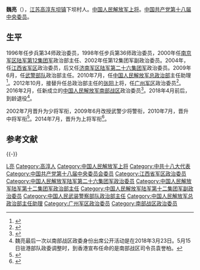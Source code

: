 '''魏亮'''（{{bd|1953年|2月|||catIdx=W}}），[[江苏省|江苏]][[高淳区|高淳]][[东坝镇_(高淳区)|东坝镇]]下坝村人。[[中国人民解放军上将|中国人民解放军上将]]。[[中国共产党第十八届中央委员会委员列表|中国共产党第十八届中央委员]]。

==生平==
1996年任步兵第34师政治委员，1998年任步兵第36师政治委员，2000年任[[中国人民解放军南京军区|南京军区]][[中国人民解放军陆军第七十一集团军|陆军第12集团军]]政治部主任、2002年任第12集团军副政治委员。2004年，任[[中国人民解放军江西省军区|江西省军区]]政治委员，后又任[[中国人民解放军济南军区|济南军区]][[中国人民解放军陆军第八十集团军|陆军第二十六集团军]]政治委员。2009年6月，任[[中国人民武装警察部队|武警部队]]政治部主任。2010年7月，任[[中国人民解放军总政治部|中国人民解放军总政治部]]主任助理<ref>{{cite web|url=http://nf.nfdaily.cn/nfdsb/content/2010-07/10/content_13650195.htm|title=许耀元任武警部队政委 交叉任职做法再次凸显|accessdate=2010-07-10|author=|date=2010-07-10|publisher=南方都市报}}{{dead link|date=2018年5月 |bot=InternetArchiveBot |fix-attempted=yes }}</ref>。2012年10月，接替升任总政治部主任的[[张阳_(上将)|张阳]]上将，任[[中国人民解放军广州军区|广州军区]]政治委员<ref>{{cite news|url=http://china.caixin.com/2013-01-29/100487408_all.html|title=十八大后副大军区级将领调整基本到位|author=|date=2013-01-29|work=|newspaper=财新网|accessdate=2013-11-14|archive-date=2013-12-02|archive-url=https://web.archive.org/web/20131202232635/http://china.caixin.com/2013-01-29/100487408_all.html|dead-url=no}}</ref>。2016年2月，任新成立的[[中国人民解放军南部战区|中国人民解放军南部战区]]政治委员<ref>{{cite web|url=http://news.ifeng.com/a/20160201/47322408_0.shtml|title=五大战区司令员、政委公布|accessdate=2016-02-01|author=|date=2016-02-01|publisher=凤凰网|archive-date=2016-02-01|archive-url=https://web.archive.org/web/20160201114731/http://news.ifeng.com/a/20160201/47322408_0.shtml|dead-url=no}}</ref>。2018年4月前后，到龄退役<ref>魏亮最后一次以南部战区政委身份出席公开活动是在2018年3月23日。5月15日驻港部队政委调整时，到香港宣布任命的是南部战区司令员袁誉柏。</ref>。

2002年7月晋升为少将军衔，2009年6月改授武警少将警衔，2010年7月，晋升中将军衔<ref>{{cite web|url=http://www.zaobao.com/wencui/2010/08/hongkong100809d.shtml|title=中国新晋陞21名中将 多为专家学者型将领|accessdate=2010-08-10|author=|date=2010-08-10|publisher=联合早报|archive-date=2010-08-11|archive-url=https://web.archive.org/web/20100811091148/http://zaobao.com/wencui/2010/08/hongkong100809d.shtml|dead-url=no}}</ref>。2014年7月，晋升为上将军衔<ref>{{cite news|url=http://news.163.com/14/0711/18/A0T49G180001124J_all.html#p1|title=习近平向4位新晋上将颁发命令状|author=|date=2014-07-11|work=|newspaper=网易|accessdate=2014-07-11|archive-url=https://web.archive.org/web/20190502135826/http://news.163.com/14/0711/18/A0T49G180001124J_all.html#p1|archive-date=2019-05-02|dead-url=yes}}</ref>。

== 参考文献 ==
{{Reflist|2}}

{{-}}
{{start box}}
{{s-mil|pla}}
{{s-new}}
{{s-title|[[中国人民解放军南部战区|中国人民解放军南部战区]][[政治委员|政治委员]]|2016年2月—2018年4月}}
{{s-after|[[王建武|王建武]]}}
{{s-before|[[张阳_(上将)|张阳]]}}
{{s-title|[[中国人民解放军广州军区|中国人民解放军广州军区]]政治委员|2012年10月—2016年1月}}
{{s-none|机构撤销}}
{{s-before|[[王金相|王金相]]}}
{{s-title|[[中国人民解放军陆军第八十集团军|中国人民解放军陆军第二十六集团军]]政治委员|2004年7月—2009年7月}}
{{s-after|[[李景文|李景文]]}}
{{s-before|[[陈礼久|陈礼久]]}}
{{s-title|[[中国人民解放军江西省军区|中国人民解放军江西省军区]]政治委员|2004年6月-2004年10月}}
{{s-after|[[李光金_(1950年)|李光金]]}}
{{s-before|[[戴长友|戴长友]]}}
{{s-title|[[中国人民解放军陆军第七十一集团军|中国人民解放军陆军第十二集团军]]副政治委员|2004年—2004年}}
{{s-after|[[陶正明|陶正明]]}}
{{s-before|[[高武生|高武生]]}}
{{s-title|[[中国人民解放军陆军第七十一集团军|中国人民解放军陆军第十二集团军]]政治部主任|2000年—2002年}}
{{s-after|[[朱福熙|朱福熙]]}}
{{end box}}

{{中国人民解放军上将/2014}}

{{DEFAULTSORT:W}}
[[Category:魏姓|L亮]]
[[Category:高淳人|Category:高淳人]]
[[Category:中国人民解放军上将|Category:中国人民解放军上将]]
[[Category:中共十八大代表|Category:中共十八大代表]]
[[Category:中国共产党第十八届中央委员会委员|Category:中国共产党第十八届中央委员会委员]]
[[Category:江西省军区政治委员|Category:江西省军区政治委员]]
[[Category:中国人民解放军陆军第二十六集团军政治委员|Category:中国人民解放军陆军第二十六集团军政治委员]]
[[Category:中国人民解放军陆军第十二集团军政治部主任|Category:中国人民解放军陆军第十二集团军政治部主任]]
[[Category:中国人民解放军陆军第十二集团军副政治委员|Category:中国人民解放军陆军第十二集团军副政治委员]]
[[Category:中国人民武装警察部队政治部主任|Category:中国人民武装警察部队政治部主任]]
[[Category:中国人民解放军总政治部主任助理|Category:中国人民解放军总政治部主任助理]]
[[Category:广州军区政治委员|Category:广州军区政治委员]]
[[Category:南部战区政治委员|Category:南部战区政治委员]]